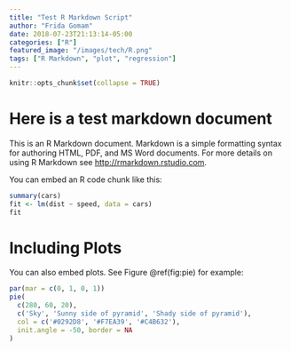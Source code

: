 ```yaml
---
title: "Test R Markdown Script"
author: "Frida Gomam"
date: 2018-07-23T21:13:14-05:00
categories: ["R"]
featured_image: "/images/tech/R.png"
tags: ["R Markdown", "plot", "regression"]
---
```


```r
knitr::opts_chunk$set(collapse = TRUE)
```

# Here is a test markdown document

This is an R Markdown document. Markdown is a simple formatting syntax for authoring HTML, PDF, and MS Word documents. For more details on using R Markdown see <http://rmarkdown.rstudio.com>.

You can embed an R code chunk like this:

```r
summary(cars)
fit <- lm(dist ~ speed, data = cars)
fit
```

# Including Plots

You can also embed plots. See Figure \@ref(fig:pie) for example:

```r
par(mar = c(0, 1, 0, 1))
pie(
  c(280, 60, 20),
  c('Sky', 'Sunny side of pyramid', 'Shady side of pyramid'),
  col = c('#0292D8', '#F7EA39', '#C4B632'),
  init.angle = -50, border = NA
)
```
